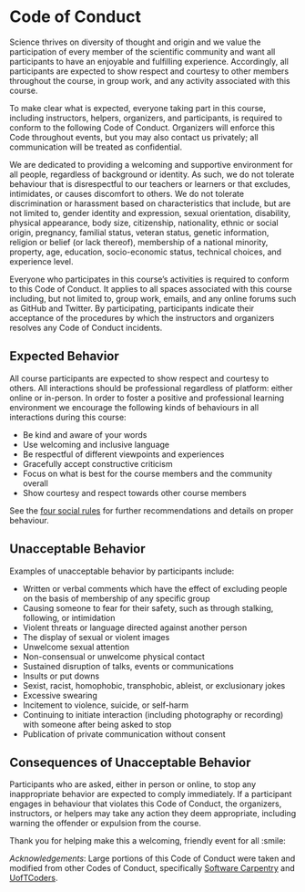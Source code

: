# Code of Conduct

Science thrives on diversity of thought and origin and we value the
participation of every member of the scientific community and want all
participants to have an enjoyable and fulfilling experience.
Accordingly, all participants are expected to show respect and courtesy
to other members throughout the course, in group work, and any activity
associated with this course.

To make clear what is expected, everyone taking part in this course,
including instructors, helpers, organizers, and participants, is
required to conform to the following Code of Conduct. Organizers will
enforce this Code throughout events, but you may also contact us
privately; all communication will be treated as confidential.

We are dedicated to providing a welcoming and supportive environment for
all people, regardless of background or identity. As such, we do not
tolerate behaviour that is disrespectful to our teachers or learners or
that excludes, intimidates, or causes discomfort to others. We do not
tolerate discrimination or harassment based on characteristics that
include, but are not limited to, gender identity and expression, sexual
orientation, disability, physical appearance, body size, citizenship,
nationality, ethnic or social origin, pregnancy, familial status,
veteran status, genetic information, religion or belief (or lack
thereof), membership of a national minority, property, age, education,
socio-economic status, technical choices, and experience level.

Everyone who participates in this course's activities is required to
conform to this Code of Conduct. It applies to all spaces associated
with this course including, but not limited to, group work, emails, and
any online forums such as GitHub and Twitter. By participating,
participants indicate their acceptance of the procedures by which the
instructors and organizers resolves any Code of Conduct incidents.

## Expected Behavior

All course participants are expected to show respect and courtesy to
others. All interactions should be professional regardless of platform:
either online or in-person. In order to foster a positive and
professional learning environment we encourage the following kinds of
behaviours in all interactions during this course:

-   Be kind and aware of your words
-   Use welcoming and inclusive language
-   Be respectful of different viewpoints and experiences
-   Gracefully accept constructive criticism
-   Focus on what is best for the course members and the community
    overall
-   Show courtesy and respect towards other course members

See the [four social
rules](https://www.recurse.com/manual#sub-sec-social-rules) for further
recommendations and details on proper behaviour.

## Unacceptable Behavior

Examples of unacceptable behavior by participants include:

-   Written or verbal comments which have the effect of excluding people
    on the basis of membership of any specific group
-   Causing someone to fear for their safety, such as through stalking,
    following, or intimidation
-   Violent threats or language directed against another person
-   The display of sexual or violent images
-   Unwelcome sexual attention
-   Non-consensual or unwelcome physical contact
-   Sustained disruption of talks, events or communications
-   Insults or put downs
-   Sexist, racist, homophobic, transphobic, ableist, or exclusionary
    jokes
-   Excessive swearing
-   Incitement to violence, suicide, or self-harm
-   Continuing to initiate interaction (including photography or
    recording) with someone after being asked to stop
-   Publication of private communication without consent

## Consequences of Unacceptable Behavior

Participants who are asked, either in person or online, to stop any
inappropriate behavior are expected to comply immediately. If a
participant engages in behaviour that violates this Code of Conduct, the
organizers, instructors, or helpers may take any action they deem
appropriate, including warning the offender or expulsion from the
course.

Thank you for helping make this a welcoming, friendly event for all
:smile:

::: {.callout-note appearance="default"}
*Acknowledgements*: Large portions of this Code of Conduct were taken
and modified from other Codes of Conduct, specifically [Software
Carpentry](https://docs.carpentries.org/topic_folders/policies/code-of-conduct.html)
and
[UofTCoders](https://github.com/UofTCoders/studyGroup/blob/gh-pages/codeOfConduct.md).
:::
